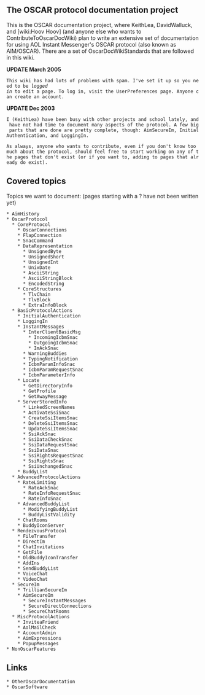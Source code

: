 == The OSCAR protocol documentation project ==
This is the OSCAR documentation project, where KeithLea, DavidWalluck, and [wiki:Hoov Hoov] (and anyone else who wants to ContributeToOscarDocWiki) plan to write an extensive set of documentation for using AOL Instant Messenger's OSCAR protocol (also known as AIM/OSCAR). There are a set of OscarDocWikiStandards that are followed in this wiki.

'''UPDATE March 2005'''
 This wiki has had lots of problems with spam. I've set it up so you need to be ''logged in'' to edit a page. To log in, visit the UserPreferences page. Anyone can create an account.

'''UPDATE Dec 2003'''
 I (KeithLea) have been busy with other projects and school lately, and have not had time to document many aspects of the protocol. A few big parts that are done are pretty complete, though: AimSecureIm, InitialAuthentication, and LoggingIn.

 As always, anyone who wants to contribute, even if you don't know too much about the protocol, should feel free to start working on any of the pages that don't exist (or if you want to, adding to pages that already do exist).

== Covered topics ==

Topics we want to document: (pages starting with a ? have not been written yet)
 * AimHistory
 * OscarProtocol
   * CoreProtocol
     * OscarConnections
     * FlapConnection
     * SnacCommand
     * DataRepresentation
       * UnsignedByte
       * UnsignedShort
       * UnsignedInt
       * UnixDate
       * AsciiString
       * AsciiStringBlock
       * EncodedString
     * CoreStructures
       * TlvChain
       * TlvBlock
       * ExtraInfoBlock
   * BasicProtocolActions
     * InitialAuthentication
     * LoggingIn
     * InstantMessages
       * InterClientBasicMsg
         * IncomingIcbmSnac
         * OutgoingIcbmSnac
         * ImAckSnac
       * WarningBuddies
       * TypingNotification
       * IcbmParamInfoSnac
       * IcbmParamRequestSnac
       * IcbmParameterInfo
     * Locate
       * GetDirectoryInfo
       * GetProfile
       * GetAwayMessage
     * ServerStoredInfo
       * LinkedScreenNames
       * ActivateSsiSnac
       * CreateSsiItemsSnac
       * DeleteSsiItemsSnac
       * UpdateSsiItemsSnac
       * SsiAckSnac
       * SsiDataCheckSnac
       * SsiDataRequestSnac
       * SsiDataSnac
       * SsiRightsRequestSnac
       * SsiRightsSnac
       * SsiUnchangedSnac
     * BuddyList
   * AdvancedProtocolActions
     * RateLimiting
       * RateAckSnac
       * RateInfoRequestSnac
       * RateInfoSnac
     * AdvancedBuddyList
       * ModifyingBuddyList
       * BuddyListValidity
     * ChatRooms
     * BuddyIconServer
   * RendezvousProtocol
     * FileTransfer
     * DirectIm
     * ChatInvitations
     * GetFile
     * OldBuddyIconTransfer
     * AddIns
     * SendBuddyList
     * VoiceChat
     * VideoChat
   * SecureIm
     * TrillianSecureIm
     * AimSecureIm
       * SecureInstantMessages
       * SecureDirectConnections
       * SecureChatRooms
   * MiscProtocolActions
     * InviteaFriend
     * AolMailCheck
     * AccountAdmin
     * AimExpressions
     * PopupMessages
 * NonOscarFeatures

== Links ==

 * OtherOscarDocumentation
 * OscarSoftware

